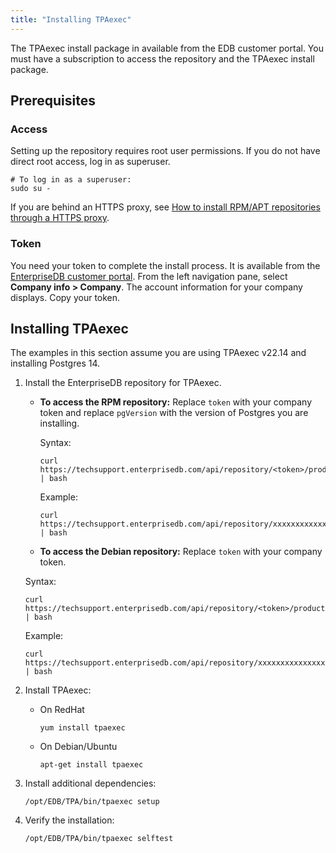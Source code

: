 ```yaml
---
title: "Installing TPAexec"
---
```


The TPAexec install package in available from the EDB customer portal. You must have a subscription to access the repository and the TPAexec install package.

## Prerequisites

### Access

Setting up the repository requires root user permissions. If you do not have direct root access, log in as superuser.

```shell
# To log in as a superuser:
sudo su -
```

If you are behind an HTTPS proxy, see [How to install RPM/APT repositories through a HTTPS proxy](https://techsupport.enterprisedb.com/kb/a/how-to-install-rpm-apt-repositories-through-a-https-proxy/).


### Token

You need your token to complete the install process. It is available from the [EnterpriseDB customer portal](https://techsupport.enterprisedb.com/customer_portal/). From the left navigation pane, select **Company info > Company**. The account information for your company displays. Copy your token. 



## Installing TPAexec

The examples in this section assume you are using TPAexec v22.14 and installing Postgres 14.

1. Install the EnterpriseDB repository for TPAexec. 

   - **To access the RPM repository:** Replace `token` with your company token and replace `pgVersion` with the version of Postgres you are installing.

     Syntax:
     ```
     curl https://techsupport.enterprisedb.com/api/repository/<token>/products/tpa/release/<pgVersion>/rpm | bash
     ```

     Example:
     ```
     curl https://techsupport.enterprisedb.com/api/repository/xxxxxxxxxxxxxxxxxxxxxxxxxxxxxxxx/products/tpa/release/14/rpm | bash
     ```

    - **To access the Debian repository:** Replace `token` with your company token.

     Syntax:
     ```
     curl https://techsupport.enterprisedb.com/api/repository/<token>/products/tpa/release/deb | bash
     ```

     Example:
     ```
     curl https://techsupport.enterprisedb.com/api/repository/xxxxxxxxxxxxxxxxxxxxxxxxxxxxxxxx/products/tpa/release/deb | bash
     ```

2. Install TPAexec:

   - On RedHat

     ```
     yum install tpaexec
     ```
   - On Debian/Ubuntu
     ```
     apt-get install tpaexec
     ```

3. Install additional dependencies:
   ```
   /opt/EDB/TPA/bin/tpaexec setup
   ```
4. Verify the installation:
   ```
   /opt/EDB/TPA/bin/tpaexec selftest
   ```

